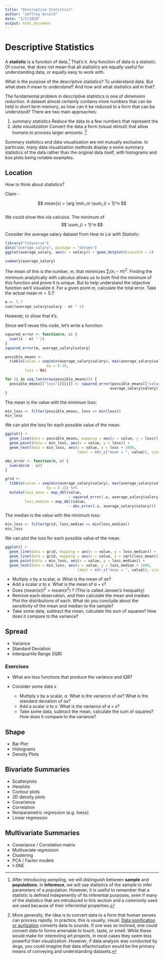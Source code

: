 ```yaml
---
title: "Descriptive Statistics"
author: "Jeffrey Arnold"
date: "1/2/2018"
output: html_document
---
```


# Descriptive Statistics

A **statistic** is a function of data.[^sample]
That's it. Any function of data is a statistic. 
Of course, that does not mean that all statistics are equally useful for understanding data, or equally easy to work with. 


[^sample]: After introducing *sampling*, we will distinguish between **sample** and **populations**.
  In **inference**, we will use statistics of the sample to infer parameters of a population.
  However, it is useful to remember that a statistic is defined indepenently of its inferential purposes,
  even if many of the statistics that are introduced in this section and a commonly used are 
  used because of their inferrential properties.

What is the purpose of the descriptive statistics? To understand data. 
But what does it mean to *understand*? And how and what statistics aid in that?

The fundamental problem in descriptive statistics is one of *dimension reduction*.
A dataset almost certainly contains more numbers that can be held in short term memory, so how can it be reduced to a form that can be understood?
There are two main approaches:

1. *summary statistics* Reduce the data to a few numbers that represent the 
2. *data visualization* Convert the data a form (visual stimuli) that allow humans to process larger amounts .[^senses]

[^senses]: More generally, the idea is to convert data to a form that human senses can process rapidly. In practice, this is usually,
  visual. [Data sonification or aurlization](https://en.wikipedia.org/wiki/Sonification) converts data to sounds.  If one was so inclined, one could
  convert data to forms amenable to touch, taste, or smell. While these would make for interesting art projects, in most cases they seem less
  powerful than visualization. However, if data analysis was conducted by dogs, you could imagine that data olfactorization would be the primary means
  of conveying and understanding datasets.

Summary statistics and data visualization are not mutually exclusive. In particular, many data visualization methods display 
a some summary statistics of the data rather than the original data itself, with histograms and box plots being notable examples.

    
## Location

How to think about statistics? 

Claim - 

$$
mean(x) = \arg \min_m \sum_{i = 1}^n
$$
```r

```


We could show this via calculus.
The minimum of 
$$
\sum_{i = 1}^n
$$

$$
$$

Consider the average salary dataset from *How to Lie with Statistic*:
```r
library("tidyverse")
data("average_salary", package = "datums")
ggplot(average_salary, aes(x = salary)) + geom_dotplot(binwidth = 1)
```

```r
summary(average_salary)
```


The mean of this is the number, $m$, that minimizes $\sum_i (x_i - m)^2$.
Finding the minimum analytically with calculus allows us to both find the minimum of this function and prove it is unique.
But to help understand the objective function we'll visualize it.
For a given point $m$, calculate the total error. 
Take the actual mean $m = 5.7$:
```r
m <- 5.7
sum((average_salary$salary - m) ^ 2)
```
However, to show that it's.

Since we'll reuse this code, let's write a function:
```r
squared_error <- function(m, x) {
  sum((x - m) ^ 2)
}
squared_error(m, average_salary$salary)
```


```r
possible_means <-
  tibble(value = seq(min(average_salary$salary), max(average_salary$salary),
                   by = 0.1),
         loss = NA)

for (i in seq_len(nrow(possible_means))) {
  possible_means[["loss"]][[i]] <- squared_error(possible_means[["value"]][[i]],
                                                average_salary$salary)
}

```

The mean is the value with the minimum loss:
```r
min_loss <- filter(possible_means, loss == min(loss))
min_loss
```

We can plot the loss for each possible value of the mean.
```r
ggplot() +
  geom_line(data = possible_means, mapping = aes(x = value, y = loss)) +
  geom_point(data = min_loss, aes(x = value, y = loss)) +
  geom_text(data = min_loss, aes(x = value, y = loss + 1000, 
                                 label = str_c("mean = ", value)), vjust = 0)
```

```r
abs_error <- function(m, x) {
  sum(abs(m - x))
}
```


```r
grid <-
  tibble(value = seq(min(average_salary$salary), max(average_salary$salary),
                   by = 0.1)) %>%
  mutate(loss_mean = map_dbl(value, 
                             ~ squared_error(.x, average_salary$salary)),
         loss_median = map_dbl(value, 
                             ~ abs_error(.x, average_salary$salary)))

```

The median is the value with the minimum loss:
```r
min_loss <- filter(grid, loss_median == min(loss_median))
min_loss
```

We can plot the loss for each possible value of the mean.
```r
ggplot() +
  geom_line(data = grid, mapping = aes(x = value, y = loss_median)) +
  geom_line(data = grid, mapping = aes(x = value, y = sqrt(loss_mean)), colour = "blue") +
  geom_point(data = min_loss, aes(x = value, y = loss_median)) +
  geom_text(data = min_loss, aes(x = value, y = loss_median + 1000, 
                                 label = str_c("mean = ", value)), vjust = 0)
```


- Multiply $x$ by a scalar, $a$. What is the mean of $a x$? 
- Add a scalar $a$ to $x$. What is the mean of $a + x$?
- Does $(mean(x))^ 2 = mean(x ^ 2)$ ? (This is called Jensen's Inequality)
- Remove each observation, and then calculate the mean and median. Plot the 
    distributions of each. What do you conclude about the sensitivity of the 
    mean and median to the sample? 
- Take some data, subtract the mean, calculate the sum of squares? 
    How does it compare to the variance?

## Spread

- Variance
- Standard Deviation
- Interquartile Range (IQR)

### Exercises

- What are loss functions that produce the variance and IQR?
- Consider some data $x$

    - Multiply $x$ by a scalar, $a$. What is the variance of $a x$?  What is
        the standard deviation of $a x$?
    - Add a scalar $a$ to $x$. What is the variance of $a + x$?
    - Take some data, subtract the mean, calculate the sum of squares? 
        How does it compare to the variance?

## Shape

- Bar Plot
- Histograms
- Density Plots


## Bivariate Summaries

- Scatterplots
- Hexplots
- Contour plots  
- 2D density plots
- Covariance
- Correlation
- Nonparametric regression (e.g. loess)
- Linear regression


## Multivariate Summaries

- Covariance / Correlation matrix
- Multivariate regression
- Clustering
- PCA / Factor models
- t-SNE



